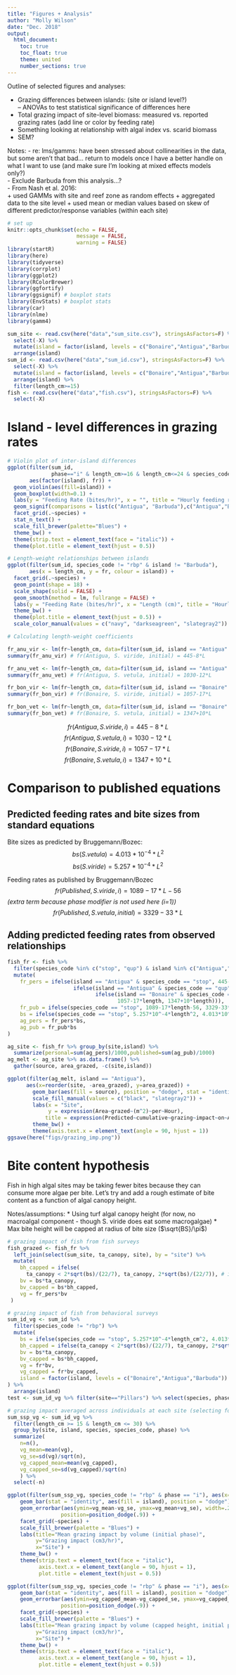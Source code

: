 ```yaml
---
title: "Figures + Analysis"
author: "Molly Wilson"
date: "Dec. 2018"
output:
  html_document:
    toc: true
    toc_float: true
    theme: united
    number_sections: true
---
```


Outline of selected figures and analyses:

- Grazing differences between islands: (site or island level?)  
-- ANOVAs to test statistical significance of differences here  
- Total grazing impact of site-level biomass: measured vs. reported grazing rates (add line or color by feeding rate)  
- Something looking at relationship with algal index vs. scarid biomass 
- SEM?  

Notes: 
- re: lms/gamms: have been stressed about collinearities in the data, but some aren't that bad... return to models once I have a better handle on what I want to use (and make sure I'm looking at mixed effects models only?)  
- Exclude Barbuda from this analysis...?  
- From Nash et al. 2016:  
  + used GAMMs with site and reef zone as random effects
  + aggregated data to the site level
  + used mean or median values based on skew of different predictor/response variables (within each site)


```r
# set up
knitr::opts_chunk$set(echo = FALSE,
                      message = FALSE,
                      warning = FALSE)
library(startR)
library(here)
library(tidyverse)
library(corrplot)
library(ggplot2)
library(RColorBrewer)
library(ggfortify)
library(ggsignif) # boxplot stats
library(EnvStats) # boxplot stats
library(car)
library(nlme)
library(gamm4)
```
```r
sum_site <- read.csv(here("data","sum_site.csv"), stringsAsFactors=F) %>%
  select(-X) %>%
  mutate(island = factor(island, levels = c("Bonaire","Antigua","Barbuda"))) %>%
  arrange(island)
sum_id <- read.csv(here("data","sum_id.csv"), stringsAsFactors=F) %>%
  select(-X) %>%
  mutate(island = factor(island, levels = c("Bonaire","Antigua","Barbuda"))) %>%
  arrange(island) %>%
  filter(length_cm>=15)
fish <- read.csv(here("data","fish.csv"), stringsAsFactors=F) %>%
  select(-X)
```

# Island - level differences in grazing rates

```r
# Violin plot of inter-island differences
ggplot(filter(sum_id, 
              phase=="i" & length_cm>=16 & length_cm<=24 & species_code!="rbp"), 
       aes(factor(island), fr)) + 
  geom_violin(aes(fill=island)) +
  geom_boxplot(width=0.1) + 
  labs(y = "Feeding Rate (bites/hr)", x = "", title = "Hourly feeding rates (i. phase, 16-24cm)") +
  geom_signif(comparisons = list(c("Antigua", "Barbuda"),c("Antigua","Bonaire"),c("Barbuda","Bonaire")), map_signif_level=TRUE) +
  facet_grid(.~species) + 
  stat_n_text() +
  scale_fill_brewer(palette="Blues") +
  theme_bw() +
  theme(strip.text = element_text(face = "italic")) +
  theme(plot.title = element_text(hjust = 0.5)) 

# Length-weight relationships between islands
ggplot(filter(sum_id, species_code != "rbp" & island != "Barbuda"), 
       aes(x = length_cm, y = fr, colour = island)) +
  facet_grid(.~species) +
  geom_point(shape = 18) +
  scale_shape(solid = FALSE) +
  geom_smooth(method = lm, fullrange = FALSE) +
  labs(y = "Feeding Rate (bites/hr)", x = "Length (cm)", title = "Hourly feeding rate") + 
  theme_bw() + 
  theme(plot.title = element_text(hjust = 0.5)) + 
  scale_color_manual(values = c("navy", "darkseagreen", "slategray2"))

# Calculating length-weight coefficients

fr_anu_vir <- lm(fr~length_cm, data=filter(sum_id, island == "Antigua" & phase == "i" & species_code == "stop"))
summary(fr_anu_vir) # fr(Antigua, S. viride, initial) = 445-8*L

fr_anu_vet <- lm(fr~length_cm, data=filter(sum_id, island == "Antigua" & phase == "i" & species_code == "qup"))
summary(fr_anu_vet) # fr(Antigua, S. vetula, initial) = 1030-12*L

fr_bon_vir <- lm(fr~length_cm, data=filter(sum_id, island == "Bonaire" & phase == "i" & species_code == "stop"))
summary(fr_bon_vir) # fr(Bonaire, S. viride, initial) = 1057-17*L

fr_bon_vet <- lm(fr~length_cm, data=filter(sum_id, island == "Bonaire" & phase == "i" & species_code == "qup"))
summary(fr_bon_vet) # fr(Bonaire, S. vetula, initial) = 1347+10*L
```

$$fr(Antigua, S. viride, i) = 445-8*L$$
$$fr(Antigua, S. vetula, i) = 1030-12*L$$
$$fr(Bonaire, S. viride, i) = 1057-17*L$$
$$fr(Bonaire, S. vetula, i) = 1347+10*L$$

# Comparison to published equations

## Predicted feeding rates and bite sizes from standard equations
Bite sizes as predicted by Bruggemann/Bozec:
$$bs(S. vetula) = 4.013*10^{-4}*L^2$$
$$bs(S. viride) = 5.257*10^{-4}*L^2$$

Feeding rates as published by Bruggemann/Bozec
$$fr(Published, S. viride, i) = 1089-17*L-56 $$
  *(extra term because phase modifier is not used here (i=1))*
$$fr(Published, S. vetula, initial) = 3329-33*L$$

## Adding predicted feeding rates from observed relationships

```r
fish_fr <- fish %>% 
  filter(species_code %in% c("stop", "qup") & island %in% c("Antigua","Bonaire")) %>%
  mutate(
    fr_pers = ifelse(island == "Antigua" & species_code == "stop", 445-8*length,
                     ifelse(island == "Antigua" & species_code == "qup", 1030-12*length,
                            ifelse(island == "Bonaire" & species_code == "stop", 
                                   1057-17*length, 1347+10*length))),
    fr_pub = ifelse(species_code == "stop", 1089-17*length-56, 3329-33*length),
    bs = ifelse(species_code == "stop", 5.257*10^-4*length^2, 4.013*10^-4*length^2),
    ag_pers = fr_pers*bs,
    ag_pub = fr_pub*bs
)

ag_site <- fish_fr %>% group_by(site,island) %>%
  summarize(personal=sum(ag_pers)/1000,published=sum(ag_pub)/1000)
ag_melt <- ag_site %>% as.data.frame() %>% 
  gather(source, area_grazed, -c(site,island))

ggplot(filter(ag_melt, island == "Antigua"),
      aes(x=reorder(site, -area_grazed), y=area_grazed)) +
        geom_bar(aes(fill = source), position = "dodge", stat = "identity") +
        scale_fill_manual(values = c("black", "slategray2")) +
        labs(x = "Site", 
             y = expression(Area~grazed~(m^2)~per~Hour), 
            title = expression(Predicted~cumulative~grazing~impact~on~Antiguan~reefs~(m^2/hr))) +
        theme_bw() +
        theme(axis.text.x = element_text(angle = 90, hjust = 1))
ggsave(here("figs/grazing_imp.png"))
```

# Bite content hypothesis

Fish in high algal sites may be taking fewer bites because they can consume more algae per bite. Let's try and add a rough estimate of bite content as a function of algal canopy height.

Notes/assumptions:
* Using turf algal canopy height (for now, no macroalgal component - though S. viride does eat some macrogalgae)
* Max bite height will be capped at radius of bite size ($\sqrt{BS}/\pi$)

```r
# grazing impact of fish from fish surveys
fish_grazed <- fish_fr %>% 
  left_join(select(sum_site, ta_canopy, site), by = "site") %>%
  mutate(
    bh_capped = ifelse(
      ta_canopy < 2*sqrt(bs)/(22/7), ta_canopy, 2*sqrt(bs)/(22/7)), # if ta_canopy exceeds diameter of bite size, bite height is capped at bite size
    bv = bs*ta_canopy,
    bv_capped = bs*bh_capped,
    vg = fr_pers*bv
 )

# grazing impact of fish from behavioral surveys
sum_id_vg <- sum_id %>%
  filter(species_code != "rbp") %>%
  mutate(
    bs = ifelse(species_code == "stop", 5.257*10^-4*length_cm^2, 4.013*10^-4*length_cm^2), # adding bite size equations from Mumby
    bh_capped = ifelse(ta_canopy < 2*sqrt(bs)/(22/7), ta_canopy, 2*sqrt(bs)/(22/7)), # if ta_canopy exceeds diameter of bite size, bite height is capped at bite size
    bv = bs*ta_canopy,
    bv_capped = bs*bh_capped,
    vg = fr*bv,
    vg_capped = fr*bv_capped,
    island = factor(island, levels = c("Bonaire","Antigua","Barbuda"))
) %>%
  arrange(island)
test <- sum_id_vg %>% filter(site=="Pillars") %>% select(species, phase, length_cm, fr, ta_canopy, vg)

# grazing impact averaged across individuals at each site (selecting for size 15-30cm)
sum_ssp_vg <- sum_id_vg %>% 
  filter(length_cm >= 15 & length_cm <= 30) %>%
  group_by(site, island, species, species_code, phase) %>% 
  summarize(
    n=n(),
    vg_mean=mean(vg),
    vg_se=sd(vg)/sqrt(n),
    vg_capped_mean=mean(vg_capped),
    vg_capped_se=sd(vg_capped)/sqrt(n)
    ) %>% 
  select(-n)

ggplot(filter(sum_ssp_vg, species_code != "rbp" & phase == "i"), aes(x=factor(site, levels = sum_site$site), y=vg_mean)) +
    geom_bar(stat = "identity", aes(fill = island), position = "dodge") +
    geom_errorbar(aes(ymin=vg_mean-vg_se, ymax=vg_mean+vg_se), width=.2,
                 position=position_dodge(.9)) +
    facet_grid(~species) +
    scale_fill_brewer(palette = "Blues") +
    labs(title="Mean grazing impact by volume (initial phase)", 
         y="Grazing impact (cm3/hr)", 
         x="Site") +
    theme_bw() +
    theme(strip.text = element_text(face = "italic"), 
          axis.text.x = element_text(angle = 90, hjust = 1), 
          plot.title = element_text(hjust = 0.5))

ggplot(filter(sum_ssp_vg, species_code != "rbp" & phase == "i"), aes(x=factor(site, levels = sum_site$site), y=vg_capped_mean)) +
    geom_bar(stat = "identity", aes(fill = island), position = "dodge") +
    geom_errorbar(aes(ymin=vg_capped_mean-vg_capped_se, ymax=vg_capped_mean+vg_capped_se), width=.2,
                 position=position_dodge(.9)) +
    facet_grid(~species) +
    scale_fill_brewer(palette = "Blues") +
    labs(title="Mean grazing impact by volume (capped height, initial phase)", 
         y="Grazing impact (cm3/hr)", 
         x="Site") +
    theme_bw() +
    theme(strip.text = element_text(face = "italic"), 
          axis.text.x = element_text(angle = 90, hjust = 1), 
          plot.title = element_text(hjust = 0.5))
```


